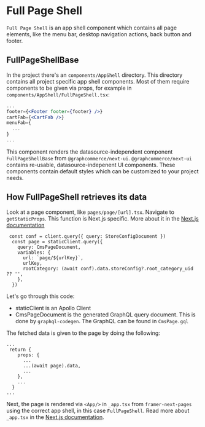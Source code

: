 # Full Page Shell

`Full Page Shell` is an app shell component which contains all page elements,
like the menu bar, desktop navigation actions, back button and footer.

## FullPageShellBase

In the project there's an `components/AppShell` directory. This directory
contains all project specific app shell components. Most of them require
components to be given via props, for example in
`components/AppShell/FullPageShell.tsx`:

```jsx
...
footer={<Footer footer={footer} />}
cartFab={<CartFab />}
menuFab={
  ...
}
...
```

This component renders the datasource-independent component `FullPageShellBase`
from `@graphcommerce/next-ui`. `@graphcommerce/next-ui` contains re-usable,
datasource-indepenent UI components. These components contain default styles
which can be customized to your project needs.

## How FullPageShell retrieves its data

Look at a page component, like `pages/page/[url].tsx`. Navigate to
`getStaticProps`. This function is Next.js specific. More about it in the
[Next.js documentation](https://nextjs.org/docs/basic-features/data-fetching#getstaticprops-static-generation)

```
 const conf = client.query({ query: StoreConfigDocument })
  const page = staticClient.query({
    query: CmsPageDocument,
    variables: {
      url: `page/${urlKey}`,
      urlKey,
      rootCategory: (await conf).data.storeConfig?.root_category_uid ?? '',
    },
  })
```

Let's go through this code:

- staticClient is an Apollo Client
- CmsPageDocument is the generated GraphQL query document. This is done by
  `graphql-codegen`. The GraphQL can be found in `CmsPage.gql`

The fetched data is given to the page by doing the following:

```
...
 return {
    props: {
      ...
      ...(await page).data,
      ...
    },
    ...
  }
...
```

Next, the page is rendered via `<App/>` in `_app.tsx` from `framer-next-pages`
using the correct app shell, in this case `FullPageShell`. Read more about
`_app.tsx` in the [Next.js documentation](https://nextjs.org/docs).
